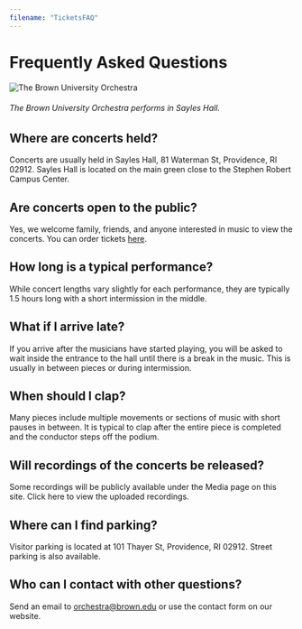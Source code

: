 ```yaml
---
filename: "TicketsFAQ"
---
```


# Frequently Asked Questions

![The Brown University Orchestra](/images/buo-3.jpg)
###### The Brown University Orchestra performs in Sayles Hall.

## Where are concerts held?
Concerts are usually held in Sayles Hall, 81 Waterman St, Providence, RI 02912. Sayles Hall is located on the main green close to the Stephen Robert Campus Center.

## Are concerts open to the public?
Yes, we welcome family, friends, and anyone interested in music to view the concerts. You can order tickets [here](/events/tickets).

## How long is a typical performance?
While concert lengths vary slightly for each performance, they are typically 1.5 hours long with a short intermission in the middle. 

## What if I arrive late?
If you arrive after the musicians have started playing, you will be asked to wait inside the entrance to the hall until there is a break in the music. This is usually in between pieces or during intermission.

## When should I clap?
Many pieces include multiple movements or sections of music with short pauses in between. It is typical to clap after the entire piece is completed and the conductor steps off the podium.

## Will recordings of the concerts be released?
Some recordings will be publicly available under the Media page on this site. Click here to view the uploaded recordings.

## Where can I find parking?
Visitor parking is located at 101 Thayer St, Providence, RI 02912. Street parking is also available.

## Who can I contact with other questions?
Send an email to orchestra@brown.edu or use the contact form on our website.